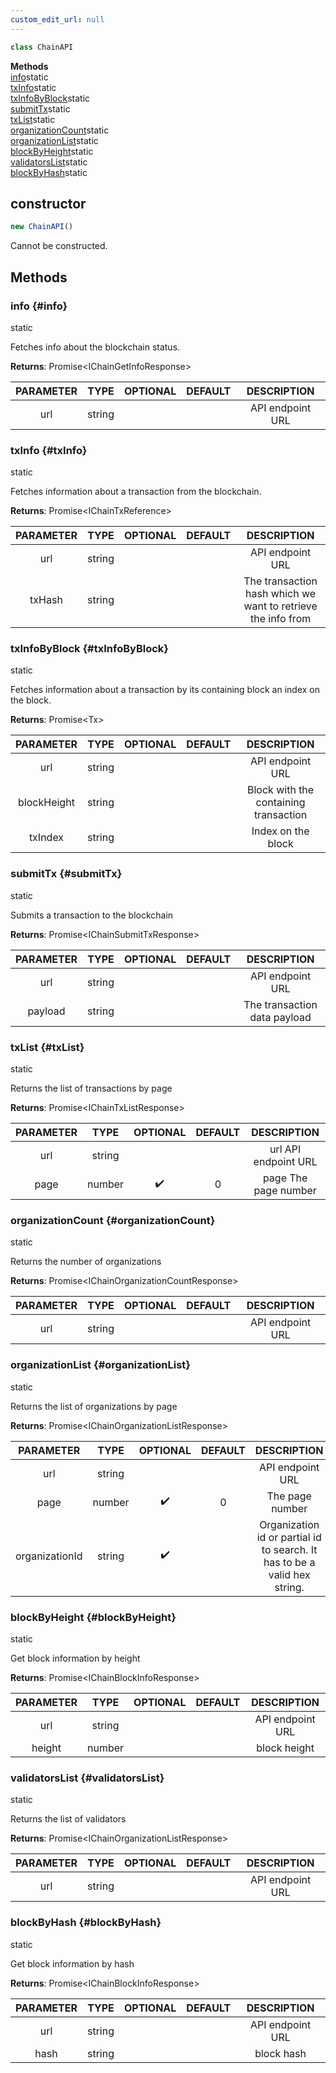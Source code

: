 ```yaml
---
custom_edit_url: null
---
```


```ts
class ChainAPI
```

<div>

</div>

<div className="container">
  <div className="row mb-2"><div className="col col--12"><strong>Methods</strong></div></div>
  <div className="row"><div className="col col--12"><a href="#info">info</a><span className="badge badge--info margin-left--sm">static</span><br/><a href="#txInfo">txInfo</a><span className="badge badge--info margin-left--sm">static</span><br/><a href="#txInfoByBlock">txInfoByBlock</a><span className="badge badge--info margin-left--sm">static</span><br/><a href="#submitTx">submitTx</a><span className="badge badge--info margin-left--sm">static</span><br/><a href="#txList">txList</a><span className="badge badge--info margin-left--sm">static</span><br/><a href="#organizationCount">organizationCount</a><span className="badge badge--info margin-left--sm">static</span><br/><a href="#organizationList">organizationList</a><span className="badge badge--info margin-left--sm">static</span><br/><a href="#blockByHeight">blockByHeight</a><span className="badge badge--info margin-left--sm">static</span><br/><a href="#validatorsList">validatorsList</a><span className="badge badge--info margin-left--sm">static</span><br/><a href="#blockByHash">blockByHash</a><span className="badge badge--info margin-left--sm">static</span></div></div>
</div>

## constructor
```ts
new ChainAPI()
```

<div>

</div>

Cannot be constructed.

## Methods
### info {#info}

<div>
  <span className="badge badge--info">static</span>
</div>

Fetches info about the blockchain status.

**Returns**: Promise&lt;IChainGetInfoResponse&gt;

|PARAMETER|TYPE|OPTIONAL|DEFAULT|DESCRIPTION|
|:---:|:---:|:---:|:---:|:---:|
|url|string|||API endpoint URL|

### txInfo {#txInfo}

<div>
  <span className="badge badge--info">static</span>
</div>

Fetches information about a transaction from the blockchain.

**Returns**: Promise&lt;IChainTxReference&gt;

|PARAMETER|TYPE|OPTIONAL|DEFAULT|DESCRIPTION|
|:---:|:---:|:---:|:---:|:---:|
|url|string|||API endpoint URL|
|txHash|string|||The transaction hash which we want to retrieve the info from|

### txInfoByBlock {#txInfoByBlock}

<div>
  <span className="badge badge--info">static</span>
</div>

Fetches information about a transaction by its containing block an index on the block.

**Returns**: Promise&lt;Tx&gt;

|PARAMETER|TYPE|OPTIONAL|DEFAULT|DESCRIPTION|
|:---:|:---:|:---:|:---:|:---:|
|url|string|||API endpoint URL|
|blockHeight|string|||Block with the containing transaction|
|txIndex|string|||Index on the block|

### submitTx {#submitTx}

<div>
  <span className="badge badge--info">static</span>
</div>

Submits a transaction to the blockchain

**Returns**: Promise&lt;IChainSubmitTxResponse&gt;

|PARAMETER|TYPE|OPTIONAL|DEFAULT|DESCRIPTION|
|:---:|:---:|:---:|:---:|:---:|
|url|string|||API endpoint URL|
|payload|string|||The transaction data payload|

### txList {#txList}

<div>
  <span className="badge badge--info">static</span>
</div>

Returns the list of transactions by page

**Returns**: Promise&lt;IChainTxListResponse&gt;

|PARAMETER|TYPE|OPTIONAL|DEFAULT|DESCRIPTION|
|:---:|:---:|:---:|:---:|:---:|
|url|string|||url API endpoint URL|
|page|number|✔️|0|page The page number|

### organizationCount {#organizationCount}

<div>
  <span className="badge badge--info">static</span>
</div>

Returns the number of organizations

**Returns**: Promise&lt;IChainOrganizationCountResponse&gt;

|PARAMETER|TYPE|OPTIONAL|DEFAULT|DESCRIPTION|
|:---:|:---:|:---:|:---:|:---:|
|url|string|||API endpoint URL|

### organizationList {#organizationList}

<div>
  <span className="badge badge--info">static</span>
</div>

Returns the list of organizations by page

**Returns**: Promise&lt;IChainOrganizationListResponse&gt;

|PARAMETER|TYPE|OPTIONAL|DEFAULT|DESCRIPTION|
|:---:|:---:|:---:|:---:|:---:|
|url|string|||API endpoint URL|
|page|number|✔️|0|The page number|
|organizationId|string|✔️||Organization id or partial id to search. It has to be a valid hex string.|

### blockByHeight {#blockByHeight}

<div>
  <span className="badge badge--info">static</span>
</div>

Get block information by height

**Returns**: Promise&lt;IChainBlockInfoResponse&gt;

|PARAMETER|TYPE|OPTIONAL|DEFAULT|DESCRIPTION|
|:---:|:---:|:---:|:---:|:---:|
|url|string|||API endpoint URL|
|height|number|||block height|

### validatorsList {#validatorsList}

<div>
  <span className="badge badge--info">static</span>
</div>

Returns the list of validators

**Returns**: Promise&lt;IChainOrganizationListResponse&gt;

|PARAMETER|TYPE|OPTIONAL|DEFAULT|DESCRIPTION|
|:---:|:---:|:---:|:---:|:---:|
|url|string|||API endpoint URL|

### blockByHash {#blockByHash}

<div>
  <span className="badge badge--info">static</span>
</div>

Get block information by hash

**Returns**: Promise&lt;IChainBlockInfoResponse&gt;

|PARAMETER|TYPE|OPTIONAL|DEFAULT|DESCRIPTION|
|:---:|:---:|:---:|:---:|:---:|
|url|string|||API endpoint URL|
|hash|string|||block hash|

